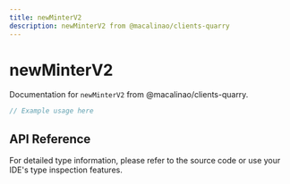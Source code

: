 ```yaml
---
title: newMinterV2
description: newMinterV2 from @macalinao/clients-quarry
---
```


# newMinterV2

Documentation for `newMinterV2` from @macalinao/clients-quarry.

```typescript
// Example usage here
```

## API Reference

For detailed type information, please refer to the source code or use your IDE's type inspection features.
